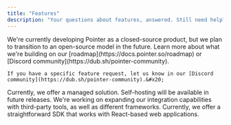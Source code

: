 ```yaml
---
title: "Features"
description: "Your questions about features, answered. Still need help? <a href='mailto:team@pointer.so'>Contact us</a>."
---
```


<AccordionGroup>
  <Accordion title="Is Pointer open-source?" defaultOpen={false}>
    We're currently developing Pointer as a closed-source product, but we plan to transition to an open-source model in the future.
  </Accordion>

  <Accordion title="What features are coming in the future?" defaultOpen={false}>
    Learn more about what we're building on our [roadmap](https://docs.pointer.so/roadmap) or [Discord community](https://dub.sh/pointer-community).&#x20;



    If you have a specific feature request, let us know in our [Discord community](https://dub.sh/pointer-community).&#x20;
  </Accordion>

  <Accordion title="Can I self-host Pointer?" defaultOpen={false}>
    Currently, we offer a managed solution. Self-hosting will be available in future releases.&#x20;
  </Accordion>

  <Accordion title="Do you integrate with other tools?" defaultOpen={false}>
    We're working on expanding our integration capabilities with third-party tools, as well as different frameworks. Currently, we offer a straightforward SDK that works with React-based web applications.&#x20;
  </Accordion>
</AccordionGroup>